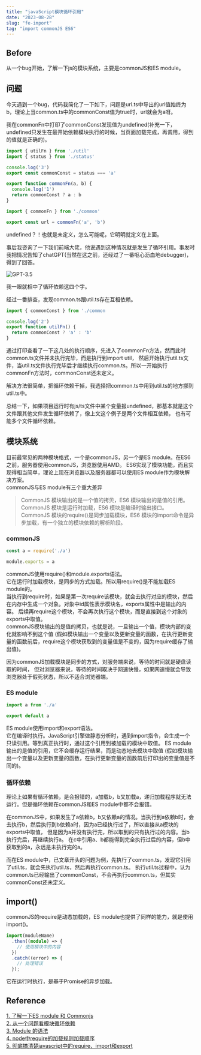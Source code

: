 ```yaml
---
title: "javaScript模块循环引用"
date: "2023-08-28"
slug: "fe-import"
tag: "import commonJS ES6"
---
```


## Before
从一个bug开始，了解一下js的模块系统，主要是commonJS和ES module。

## 问题
今天遇到一个bug，代码我简化了一下如下，问题是url.ts中导出的url值始终为b，理论上当common.ts中的commonConst值为true时，url就会为a呀。  

我在commonFn中打印了commonConst发现值为undefined(补充一下，undefined只发生在最开始依赖模块执行的时候，当页面加载完成，再调用，得到的值就是正确的)。

```ts:title=common.ts
import { utilFn } from './util'
import { status } from './status'

console.log('3')
export const commonConst = status === 'a'

export function commonFn(a, b) {
  console.log('1')
  return commonConst ? a : b
}
```

```ts:title=url.ts
import { commonFn } from './common'

export const url = commonFn('a', 'b')
```

undefined？！也就是未定义，怎么可能呢，它明明就定义在上面。 

事后我咨询了一下我们前端大佬，他说遇到这种情况就是发生了循环引用。事发时我把情况告知了chatGPT(当然在这之前，还经过了一番呕心沥血地debugger)，得到了回答。

![GPT-3.5](./import/loop.jpg)

我一眼就相中了循环依赖这四个字。

经过一番排查，发现common.ts跟util.ts存在互相依赖。

```ts:title=util.ts
import { commonConst } from './common

console.log('2')
export function utilFn() {
  return commonConst ? 'a' : 'b'
}
```
通过打印查看了一下这几处的执行顺序，先进入了commonFn方法，然而此时common.ts文件并未执行完毕，而是执行到import util，
然后开始执行util.ts文件，当util.ts文件执行完毕后才继续执行common.ts。所以一开始执行commonFn方法时，commonConst还未定义。  

解决方法很简单，把循环依赖干掉，我选择把common.ts中用到util.ts的地方挪到util.ts中。  

总结一下，如果项目运行时有js/ts文件中某个变量报undefined，那基本就是这个文件跟其他文件发生循环依赖了，像上文这个例子是两个文件相互依赖，
也有可能多个文件循环依赖。

## 模块系统
目前最常见的两种模块格式，一个是commonJS，另一个是ES module。在ES6之前，服务器使用commonJS，浏览器使用AMD。
ES6实现了模块功能，而且实现得相当简单，理论上现在浏览器以及服务器都可以使用ES module作为模块解决方案。  
commonJS与ES module有三个重大差异
>CommonJS 模块输出的是一个值的拷贝，ES6 模块输出的是值的引用。  
CommonJS 模块是运行时加载，ES6 模块是编译时输出接口。    
CommonJS 模块的require()是同步加载模块，ES6 模块的import命令是异步加载，有一个独立的模块依赖的解析阶段。  

### commonJS
```ts
const a = require('./a')

module.exports = a
```

commonJS使用require()和module.exports语法。  
它在运行时加载模块，是同步的方式加载。所以用require()是不能加载ES module的。  
当执行到require时，如果是第一次require该模块，就会去执行对应的模块，然后在内存中生成一个对象。对象中id属性表示模块名，exports属性中是输出的内容。
后续再require这个模块，不会再次执行这个模块，而是直接到这个对象的exports中取值。  
commonJS模块输出的是值的拷贝，也就是说，一旦输出一个值，模块内部的变化就影响不到这个值
(假如模块输出一个变量以及更新变量的函数，在执行更新变量的函数前后，require这个模块获取到的变量值是不变的，因为require缓存了输出值)。  

因为commonJS加载模块是同步的方式，对服务端来说，等待的时间就是硬盘读取的时间，
但对浏览器来说，等待的时间取决于网速快慢，如果网速慢就会导致浏览器处于假死状态，所以不适合浏览器端。

### ES module
```ts
import a from './a'

export default a
```

ES module使用import和export语法。  
它在编译时执行。JavaScript引擎做静态分析时，遇到import指令，会生成一个只读引用。等到真正执行时，通过这个引用到被加载的模块中取值。
ES module输出的是值的引用，它不会缓存运行结果，而是动态地去模块中取值
(假如模块输出一个变量以及更新变量的函数，在执行更新变量的函数前后打印出的变量值是不同的)。

### 循环依赖
理论上如果有循环依赖，是会报错的，a加载b，b又加载a，递归加载程序就无法运行。但是循环依赖在commonJS和ES module中都不会报错。  

在commonJS中，如果发生了a依赖b，b又依赖a的情况。当执行到a依赖b时，会去执行b，然后执行到b依赖a时，因为a已经执行过了，所以直接从a模块的exports中取值，
但是因为a并没有执行完，所以取到的只有执行过的内容。当b执行完后，再继续执行a。
在c中引用a、b都能得到完全执行过后的内容，但b中获取到的a，永远是未执行完的a。

而在ES module中，已文章开头的问题为例，先执行了common.ts，发现它引用了util.ts，就会先执行util.ts，然后再执行common.ts。
执行util.ts过程中，认为common.ts已经输出了commonConst，不会再执行common.ts，但其实commonConst还未定义。

## import()
commonJS的require是动态加载的，ES module也提供了同样的能力，就是使用import()。
```ts
import(moduleName)
  .then((module) => {
    // 使用模块中的内容
  })
  .catch((error) => {
    // 处理错误
  });
```
它在运行时执行，是基于Promise的异步加载。

## Reference
[1. 了解一下ES module 和 Commonjs](https://zhuanlan.zhihu.com/p/632398808)  
[2. 从一个问题看模块循环依赖](https://juejin.cn/post/7077059417052545031)  
[3. Module 的语法](https://es6.ruanyifeng.com/#docs/module)  
[4. node中require的加载规则加载顺序](https://blog.csdn.net/weixin_41254345/article/details/111773721)  
[5. 彻底搞清楚javascript中的require、import和export](https://blog.csdn.net/houbin0912/article/details/108513051)  